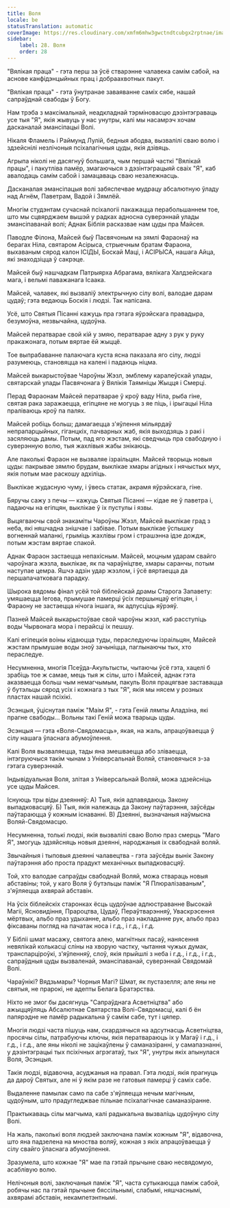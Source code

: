 ```yaml
---
title: Воля
locale: be
statusTranslation: automatic
coverImage: https://res.cloudinary.com/xmfm6mhw3gwctndtcubgx2rptnae/image/upload/v1740468922/small_cover_tratado_de_psicologia_revolucionaria_a4c0dca4e0.webp
sidebar:
    label: 28. Воля
    order: 28
---
```

"Вялікая праца" - гэта перш за ўсё стварэнне чалавека самім сабой, на аснове канфідэнцыйных прац і добраахвотных пакут.

"Вялікая праца" - гэта ўнутранае заваяванне саміх сябе, нашай сапраўднай свабоды ў Богу.

Нам трэба з максімальнай, неадкладнай тэрміновасцю дэзінтэграваць усе тыя "Я", якія жывуць у нас унутры, калі мы насамрэч хочам дасканалай эмансіпацыі Волі.

Нікаля Фламель і Раймунд Лулій, бедныя абодва, вызвалілі сваю волю і здзейснілі незлічоныя псіхалагічныя цуды, якія дзівяць.

Агрыпа ніколі не дасягнуў большага, чым першай часткі "Вялікай працы", і пакутліва памёр, змагаючыся з дэзінтэграцыяй сваіх "Я", каб авалодаць самім сабой і замацаваць сваю незалежнасць.

Дасканалая эмансіпацыя волі забяспечвае мудрацу абсалютную ўладу над Агнём, Паветрам, Вадой і Зямлёй.

Многім студэнтам сучаснай псіхалогіі пакажацца перабольшаннем тое, што мы сцвярджаем вышэй у радках адносна суверэннай улады эмансіпаванай волі; Аднак Біблія расказвае нам цуды пра Майсея.

Паводле Філона, Майсей быў Пасвячоным на зямлі Фараонаў на берагах Ніла, святаром Асірыса, стрыечным братам Фараона, выхаваным сярод калон ІСІДЫ, Боскай Маці, і АСІРЫСА, нашага Айца, які знаходзіцца ў сакрэце.

Майсей быў нашчадкам Патрыярха Абрагама, вялікага Халдзейскага мага, і вельмі паважанага Ісаака.

Майсей, чалавек, які вызваліў электрычную сілу волі, валодае дарам цудаў; гэта ведаюць Боскія і людзі. Так напісана.

Усё, што Святыя Пісанні кажуць пра гэтага яўрэйскага правадыра, безумоўна, незвычайна, цудоўна.

Майсей ператварае свой кій у змяю, ператварае адну з рук у руку пракажонага, потым вяртае ёй жыццё.

Тое выпрабаванне палаючага куста ясна паказала яго сілу, людзі разумеюць, становяцца на калені і падаюць ніцма.

Майсей выкарыстоўвае Чароўны Жэзл, эмблему каралеўскай улады, святарскай улады Пасвячонага ў Вялікія Таямніцы Жыцця і Смерці.

Перад Фараонам Майсей ператварае ў кроў ваду Ніла, рыба гіне, святая рака заражаецца, егіпцяне не могуць з яе піць, і ірыгацыі Ніла праліваюць кроў па палях.

Майсей робіць больш; дамагаецца з'яўлення мільярдаў непрапарцыйных, гіганцкіх, пачварных жаб, якія выходзяць з ракі і засяляюць дамы. Потым, пад яго жэстам, які сведчыць пра свабодную і суверэнную волю, тыя жахлівыя жабы знікаюць.

Але паколькі Фараон не вызваляе ізраільцян. Майсей творыць новыя цуды: пакрывае зямлю брудам, выклікае хмары агідных і нячыстых мух, якія потым мае раскошу адхіліць.

Выклікае жудасную чуму, і ўвесь статак, акрамя яўрэйскага, гіне.

Бяручы сажу з печы — кажуць Святыя Пісанні — кідае яе ў паветра і, падаючы на егіпцян, выклікае ў іх пустулы і язвы.

Выцягваючы свой знакаміты Чароўны Жэзл, Майсей выклікае град з неба, які няшчадна знішчае і забівае. Потым выклікае ўспышку вогненнай маланкі, грыміць жахлівы гром і страшэнна ідзе дождж, потым жэстам вяртае спакой.

Аднак Фараон застаецца непахісным. Майсей, моцным ударам свайго чароўнага жэзла, выклікае, як па чараўніцтве, хмары саранчы, потым наступае цемра. Яшчэ адзін удар жэзлом, і ўсё вяртаецца да першапачатковага парадку.

Шырока вядомы фінал усёй той біблейскай драмы Старога Запавету: умяшаецца Іегова, прымушае памерці ўсіх першынцаў егіпцян, і Фараону не застаецца нічога іншага, як адпусціць яўрэяў.

Пазней Майсей выкарыстоўвае свой чароўны жэзл, каб расступіць воды Чырвонага мора і перайсці іх пешшу.

Калі егіпецкія воіны кідаюцца туды, пераследуючы ізраільцян, Майсей жэстам прымушае воды зноў зачыніцца, паглынаючы тых, хто пераследуе.

Несумненна, многія Псеўда-Акультысты, чытаючы ўсё гэта, хацелі б зрабіць тое ж самае, мець тыя ж сілы, што і Майсей, аднак гэта аказваецца больш чым немагчымым, пакуль Воля працягвае заставацца ў бутэльцы сярод усіх і кожнага з тых "Я", якія мы нясем у розных пластах нашай псіхікі.

Эсэнцыя, ўціснутая паміж "Маім Я", - гэта Геній лямпы Аладзіна, які прагне свабоды... Вольны такі Геній можа тварыць цуды.

Эсэнцыя — гэта «Воля-Свядомасць», якая, на жаль, апрацоўваецца ў сілу нашага ўласнага абумоўлення.

Калі Воля вызваляецца, тады яна змешваецца або зліваецца, інтэгруючыся такім чынам з Універсальнай Воляй, становячыся з-за гэтага суверэннай.

Індывідуальная Воля, злітая з Універсальнай Воляй, можа здзейсніць усе цуды Майсея.

Існуюць тры віды дзеянняў: А) Тыя, якія адпавядаюць Закону выпадковасцяў. Б) Тыя, якія належаць да Закону паўтарэння, заўсёды паўтараюцца ў кожным існаванні. В) Дзеянні, вызначаныя наўмысна Воляй-Свядомасцю.

Несумненна, толькі людзі, якія вызвалілі сваю Волю праз смерць "Маго Я", змогуць здзяйсняць новыя дзеянні, народжаныя іх свабоднай воляй.

Звычайныя і тыповыя дзеянні чалавецтва - гэта заўсёды вынік Закону паўтарэння або проста прадукт механічных выпадковасцяў.

Той, хто валодае сапраўды свабоднай Воляй, можа ствараць новыя абставіны; той, у каго Воля ў бутэльцы паміж "Я Плюралізаваным", з'яўляецца ахвярай абставін.

На ўсіх біблейскіх старонках ёсць цудоўнае адлюстраванне Высокай Магіі, Ясновидіння, Прароцтва, Цудаў, Пераўтварэнняў, Уваскрэсення мёртвых, альбо праз удыханне, альбо праз накладанне рук, альбо праз фіксаваны погляд на пачатак носа і г.д., і г.д., і г.д.

У Бібліі шмат масажу, святога алею, магнітных пасаў, нанясення невялікай колькасці сліны на хворую частку, чытання чужых думак, транспарціроўкі, з'яўленняў, слоў, якія прыйшлі з неба і г.д., і г.д., і г.д., сапраўдныя цуды вызваленай, эмансіпаванай, суверэннай Свядомай Волі.

Чараўнікі? Вядзьмары? Чорныя Магі? Шмат, як пустазелля; але яны не святыя, не прарокі, не адепты Белага Братэрства.

Ніхто не змог бы дасягнуць "Сапраўднага Асветніцтва" або ажыццяўляць Абсалютнае Святарства Волі-Свядомасці, калі б ён папярэдне не памёр радыкальна ў самім сабе, тут і цяпер.

Многія людзі часта пішуць нам, скардзячыся на адсутнасць Асветніцтва, просячы сілы, патрабуючы ключы, якія ператвараюць іх у Магаў і г.д., і г.д., і г.д., але яны ніколі не зацікаўлены ў саманазіранні, у самапазнанні, у дэзінтэграцыі тых псіхічных агрэгатаў, тых "Я", унутры якіх апынулася Воля, Эсэнцыя.

Такія людзі, відавочна, асуджаныя на правал. Гэта людзі, якія прагнуць да дароў Святых, але ні ў якім разе не гатовыя памерці ў саміх сабе.

Выдаленне памылак само па сабе з'яўляецца нечым магічным, цудоўным, што прадугледжвае пільнае псіхалагічнае саманазіранне.

Практыкаваць сілы магчыма, калі радыкальна вызваліць цудоўную сілу Волі.

На жаль, паколькі воля людзей заключана паміж кожным "Я", відавочна, што яна падзелена на мноства воляў, кожная з якіх апрацоўваецца ў сілу свайго ўласнага абумоўлення.

Зразумела, што кожнае "Я" мае па гэтай прычыне сваю несвядомую, асаблівую волю.

Нелічоныя волі, заключаныя паміж "Я", часта сутыкаюцца паміж сабой, робячы нас па гэтай прычыне бяссільнымі, слабымі, няшчаснымі, ахвярамі абставін, некампетэнтнымі.

